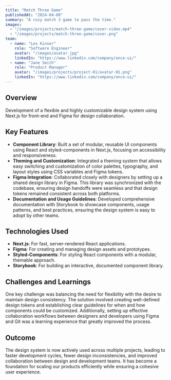 ```yaml
---
title: "Match Three Game"
publishedAt: "2024-04-08"
summary: "A cozy match 3 game to pass the time."
images:
  - "/images/projects/match-three-game/cover-video.mp4"
  - "/images/projects/match-three-game/cover.png"
team:
  - name: "Lex Kinser"
    role: "Software Engineer"
    avatar: "/images/avatar.jpg"
    linkedIn: "https://www.linkedin.com/company/once-ui/"
  - name: "Jane Smith"
    role: "Product Manager"
    avatar: "/images/projects/project-01/avatar-01.png"
    linkedIn: "https://www.linkedin.com/company/once-ui/"
---
```


## Overview

Development of a flexible and highly customizable design system using Next.js
for front-end and Figma for design collaboration.

## Key Features

- **Component Library**: Built a set of modular, reusable UI components using
  React and styled-components in Next.js, focusing on accessibility and
  responsiveness.
- **Theming and Customization**: Integrated a theming system that allows easy
  switching and customization of color palettes, typography, and layout styles
  using CSS variables and Figma tokens.
- **Figma Integration**: Collaborated closely with designers by setting up a
  shared design library in Figma. This library was synchronized with the
  codebase, ensuring design handoffs were seamless and that design tokens
  remained consistent across both platforms.
- **Documentation and Usage Guidelines**: Developed comprehensive documentation
  with Storybook to showcase components, usage patterns, and best practices,
  ensuring the design system is easy to adopt by other teams.

## Technologies Used

- **Next.js**: For fast, server-rendered React applications.
- **Figma**: For creating and managing design assets and prototypes.
- **Styled-Components**: For styling React components with a modular, themable
  approach.
- **Storybook**: For building an interactive, documented component library.

## Challenges and Learnings

One key challenge was balancing the need for flexibility with the desire to
maintain design consistency. The solution involved creating well-defined design
tokens and establishing clear guidelines for when and how components could be
customized. Additionally, setting up effective collaboration workflows between
designers and developers using Figma and Git was a learning experience that
greatly improved the process.

## Outcome

The design system is now actively used across multiple projects, leading to
faster development cycles, fewer design inconsistencies, and improved
collaboration between design and development teams. It has become a foundation
for scaling our products efficiently while ensuring a cohesive user experience.
